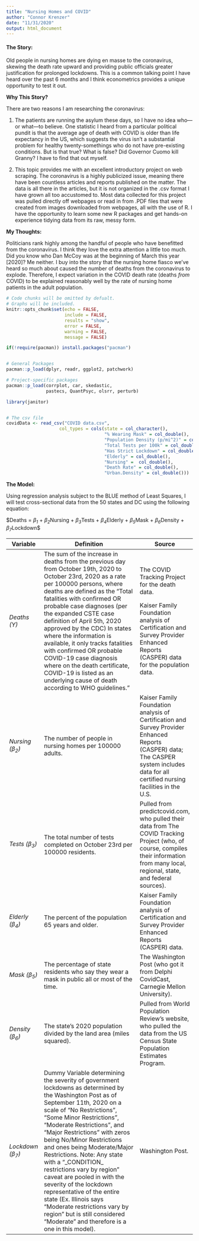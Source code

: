 ```yaml
---
title: "Nursing Homes and COVID"
author: "Connor Krenzer"
date: "11/31/2020"
output: html_document
---
```


#### **The Story:** 

Old people in nursing homes are dying en masse to the coronavirus, skewing the death rate upward and providing public officials greater justification for prolonged lockdowns. This is a common talking point I have heard over the past 6 months and I think econometrics provides a unique opportunity to test it out.

**Why This Story?**

There are two reasons I am researching the coronavirus:

1.  The patients are running the asylum these days, so I have no idea who---or what---to believe. One statistic I heard from a particular political pundit is that the average age of death with COVID is older than life expectancy in the US, which suggests the virus isn't a substantial problem for healthy twenty-somethings who do not have pre-existing conditions. But is that true? What is false? Did Governor Cuomo kill Granny? I have to find that out myself.

2.  This topic provides me with an excellent introductory project on web scraping. The coronavirus is a highly publicized issue, meaning there have been countless articles and reports published on the matter. The data is all there in the articles, but it is not organized in the .csv format I have grown all too accustomed to. Most data collected for this project was pulled directly off webpages or read in from .PDF files that were created from images downloaded from webpages, all with the use of R. I have the opportunity to learn some new R packages and get hands-on experience tidying data from its raw, messy form.

**My Thoughts:**

Politicians rank highly among the handful of people who have benefitted from the coronavirus. I think they love the extra attention a little too much. Did you know who Dan McCoy was at the beginning of March this year [2020]? Me neither. I buy into the story that the nursing home fiasco we've heard so much about caused the number of deaths from the coronavirus to explode. Therefore, I expect variation in the COVID death rate (deaths *from* COVID) to be explained reasonably well by the rate of nursing home patients in the adult population.

```r

# Code chunks will be omitted by defualt.
# Graphs will be included.
knitr::opts_chunk$set(echo = FALSE,
                      include = FALSE,
                      results = "show",
                      error = FALSE,
                      warning = FALSE,
                      message = FALSE)

```

```r

if(!require(pacman)) install.packages("pacman")


# General Packages
pacman::p_load(dplyr, readr, ggplot2, patchwork)

# Project-specific packages
pacman::p_load(corrplot, car, skedastic,
               pastecs, QuantPsyc, olsrr, perturb)

library(janitor)


# The csv file
covidData <- read_csv("COVID data.csv",
                    col_types = cols(state = col_character(),
                                     "% Wearing Mask" = col_double(),
                                     "Population Density (p/mi^2)" = col_double(),
                                     "Total Tests per 100k" = col_double(),
                                     "Has Strict Lockdown" = col_double(),
                                     "Elderly" = col_double(),
                                     "Nursing" =  col_double(),
                                     "Death Rate" = col_double(),
                                     "Urban.Density" = col_double()))


```

**The Model:**

Using regression analysis subject to the BLUE method of Least Squares, I will test cross-sectional data from the 50 states and DC using the following equation:

\$Deaths = *β~1~* + *β~2~*Nursing + *β~3~*Tests +
*β~4~*Elderly + *β~5~*Mask + *β~6~*Density + *β~7~*Lockdown\$

+-------------------+-----------------------------------------------------------------------------------------------------------------------------------------------------------------------------------------------------------------------------------------------------------------------------------------------------------------------------------------------------------------------------------------------------------------------------------------------------------------------------------------------------------------------------------------------------------------------------------------------------------------------------------+-----------------------------------------------------------------------------------------------------------------------------------------------------------------------------------------+
| **Variable**      | **Definition**                                                                                                                                                                                                                                                                                                                                                                                                                                                                                                                                                                                                                    | **Source**                                                                                                                                                                              |
+===================+===================================================================================================================================================================================================================================================================================================================================================================================================================================================================================================================================================================================================================================+=========================================================================================================================================================================================+
| *Deaths (Y)*      | The sum of the increase in deaths from the previous day from October 19th, 2020 to October 23rd, 2020 as a rate per 100000 persons, where deaths are defined as the "Total fatalities with confirmed OR probable case diagnoses (per the expanded CSTE case definition of April 5th, 2020 approved by the CDC) In states where the information is available, it only tracks fatalities with confirmed OR probable COVID-19 case diagnosis where on the death certificate, COVID-19 is listed as an underlying cause of death according to WHO guidelines."                                                                        | The COVID Tracking Project for the                                                                                                                                                      |
|                   |                                                                                                                                                                                                                                                                                                                                                                                                                                                                                                                                                                                                                                   | death data.                                                                                                                                                                             |
|                   |                                                                                                                                                                                                                                                                                                                                                                                                                                                                                                                                                                                                                                   |                                                                                                                                                                                         |
|                   |                                                                                                                                                                                                                                                                                                                                                                                                                                                                                                                                                                                                                                   | Kaiser                                                                                                                                                                                  |
|                   |                                                                                                                                                                                                                                                                                                                                                                                                                                                                                                                                                                                                                                   | Family Foundation analysis of Certification and Survey Provider Enhanced                                                                                                                |
|                   |                                                                                                                                                                                                                                                                                                                                                                                                                                                                                                                                                                                                                                   | Reports (CASPER) data for the population data.                                                                                                                                          |
+-------------------+-----------------------------------------------------------------------------------------------------------------------------------------------------------------------------------------------------------------------------------------------------------------------------------------------------------------------------------------------------------------------------------------------------------------------------------------------------------------------------------------------------------------------------------------------------------------------------------------------------------------------------------+-----------------------------------------------------------------------------------------------------------------------------------------------------------------------------------------+
| *Nursing (β~2~)*  | The number of people in nursing homes per 100000 adults.                                                                                                                                                                                                                                                                                                                                                                                                                                                                                                                                                                          | Kaiser Family Foundation analysis of Certification and Survey Provider Enhanced Reports (CASPER) data; The CASPER system includes data for all certified nursing facilities in the U.S. |
+-------------------+-----------------------------------------------------------------------------------------------------------------------------------------------------------------------------------------------------------------------------------------------------------------------------------------------------------------------------------------------------------------------------------------------------------------------------------------------------------------------------------------------------------------------------------------------------------------------------------------------------------------------------------+-----------------------------------------------------------------------------------------------------------------------------------------------------------------------------------------+
| *Tests (β~3~)*    | The total number of tests completed on October 23rd per 100000 residents.                                                                                                                                                                                                                                                                                                                                                                                                                                                                                                                                                         | Pulled from predictcovid.com, who pulled their data from The COVID Tracking Project (who, of course, compiles their information from many local, regional, state, and federal sources). |
+-------------------+-----------------------------------------------------------------------------------------------------------------------------------------------------------------------------------------------------------------------------------------------------------------------------------------------------------------------------------------------------------------------------------------------------------------------------------------------------------------------------------------------------------------------------------------------------------------------------------------------------------------------------------+-----------------------------------------------------------------------------------------------------------------------------------------------------------------------------------------+
| *Elderly (β~4~)*  | The percent of the population 65 years and older.                                                                                                                                                                                                                                                                                                                                                                                                                                                                                                                                                                                 | Kaiser Family Foundation analysis of Certification and Survey Provider Enhanced Reports (CASPER) data.                                                                                  |
+-------------------+-----------------------------------------------------------------------------------------------------------------------------------------------------------------------------------------------------------------------------------------------------------------------------------------------------------------------------------------------------------------------------------------------------------------------------------------------------------------------------------------------------------------------------------------------------------------------------------------------------------------------------------+-----------------------------------------------------------------------------------------------------------------------------------------------------------------------------------------+
| *Mask (β~5~)*     | The percentage of state residents who say they wear a mask in public all or most of the time.                                                                                                                                                                                                                                                                                                                                                                                                                                                                                                                                     | The Washington Post (who got it from Delphi CovidCast, Carnegie Mellon University).                                                                                                     |
+-------------------+-----------------------------------------------------------------------------------------------------------------------------------------------------------------------------------------------------------------------------------------------------------------------------------------------------------------------------------------------------------------------------------------------------------------------------------------------------------------------------------------------------------------------------------------------------------------------------------------------------------------------------------+-----------------------------------------------------------------------------------------------------------------------------------------------------------------------------------------+
| *Density (β~6~)*  | The state's 2020 population divided by the land area (miles squared).                                                                                                                                                                                                                                                                                                                                                                                                                                                                                                                                                             | Pulled from World Population Review's website, who pulled the data from the US Census State Population Estimates Program.                                                               |
+-------------------+-----------------------------------------------------------------------------------------------------------------------------------------------------------------------------------------------------------------------------------------------------------------------------------------------------------------------------------------------------------------------------------------------------------------------------------------------------------------------------------------------------------------------------------------------------------------------------------------------------------------------------------+-----------------------------------------------------------------------------------------------------------------------------------------------------------------------------------------+
| *Lockdown (β~7~)* | Dummy Variable determining the severity of government lockdowns as determined by the Washington Post as of September 11th, 2020 on a scale of "No Restrictions", "Some Minor Restrictions", "Moderate Restrictions", and "Major Restrictions" with zeros being No/Minor Restrictions and ones being Moderate/Major Restrictions. Note: Any state with a "\_CONDITION\_ restrictions vary by region" caveat are pooled in with the severity of the lockdown representative of the entire state (Ex. Illinois says "Moderate restrictions vary by region" but is still considered "Moderate" and therefore is a one in this model). | Washington Post.                                                                                                                                                                        |
+-------------------+-----------------------------------------------------------------------------------------------------------------------------------------------------------------------------------------------------------------------------------------------------------------------------------------------------------------------------------------------------------------------------------------------------------------------------------------------------------------------------------------------------------------------------------------------------------------------------------------------------------------------------------+-----------------------------------------------------------------------------------------------------------------------------------------------------------------------------------------+
